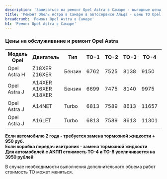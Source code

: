 ```yaml
---
description: 'Записаться на ремонт Opel Astra в Самаре - выгодные цены, гарантия, скидки и акции, официальный сервис Опель Астра.'
title: 'Ремонт Опель Астра в Самаре в автосервисе Альфа - цены ТО Opel Astra'
breadcrumb: 'Ремонт Opel Astra в Самаре'
h1: 'Ремонт Opel Astra в Самаре'
---
```

<h3>Цены на обслуживание и ремонт  Opel Astra</h3>
<table>
<tbody>
<tr>
	<th>
		 Модель Opel
	</th>
	<th>
		 Двигатель
	</th>
	<th>
		 Тип
	</th>
	<th>
		 ТО-1
	</th>
	<th>
		 ТО-2
	</th>
	<th>
		 ТО-3
	</th>
	<th>
		 ТО-4
	</th>
	<th>
		 ТО-5
	</th>
	<th>
		 ТО-6
	</th>
	<th>
		 ТО-7
	</th>
	<th>
		 ТО-8
	</th>
	<th>
		 ТО-9
	</th>
</tr>
<tr>
	<td>
		 Opel Astra H
	</td>
	<td>
		 Z18XER Z16XER
	</td>
	<td>
		 Бензин
	</td>
	<td>
		 6762
	</td>
	<td>
		 7525
	</td>
	<td>
		 8138
	</td>
	<td>
		 9150
	</td>
	<td>
		 6762
	</td>
	<td>
		 7525
	</td>
	<td>
		 8138
	</td>
	<td>
		 9150
	</td>
	<td>
		 6762
	</td>
</tr>
<tr>
	<td>
		 Opel Astra J
	</td>
	<td>
		 A14XER A16XER A18XER
	</td>
	<td>
		 Бензин
	</td>
	<td>
		 6699
	</td>
	<td>
		 7475
	</td>
	<td>
		 8140
	</td>
	<td>
		 9975
	</td>
	<td>
		 6699
	</td>
	<td>
		 7475
	</td>
	<td>
		 8140
	</td>
	<td>
		 9975
	</td>
	<td>
		 6699
	</td>
</tr>
<tr>
	<td>
		 Opel Astra J
	</td>
	<td>
		 A14NET
	</td>
	<td>
		 Turbo
	</td>
	<td>
		 6813
	</td>
	<td>
		 7589
	</td>
	<td>
		 8613
	</td>
	<td>
		 11657
	</td>
	<td>
		 6813
	</td>
	<td>
		 7589
	</td>
	<td>
		 8613
	</td>
	<td>
		 11657
	</td>
	<td>
		 6813
	</td>
</tr>
<tr>
	<td>
		 Opel Astra J
	</td>
	<td>
		 A16LET
	</td>
	<td>
		 Turbo
	</td>
	<td>
		 6813
	</td>
	<td>
		 7589
	</td>
	<td>
		 8613
	</td>
	<td>
		 11301
	</td>
	<td>
		 6813
	</td>
	<td>
		 7589
	</td>
	<td>
		 8613
	</td>
	<td>
		 11301
	</td>
	<td>
		 6813
	</td>
</tr>
</tbody>
</table>
<p>
 <b>Если автомобилю 2 года - требуется замена тормозной жидкости + 950 руб.</b> <br />
 <b>Если коробка передач изитроник - замена тормозной жидкости</b> <br />
 <b>Для автомобилей с АКПП стоимость ТО-4 и ТО-8 увеличивается на 3950 рублей</b>
</p>
<p>
	 В случае необходимости выполнения дополнительного объема работ стоимость ТО может меняться.
</p>